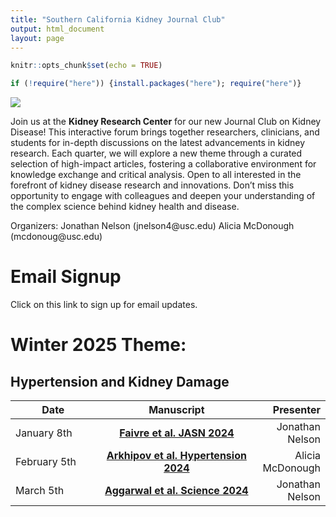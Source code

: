 ---
title: "Southern California Kidney Journal Club"
output: html_document
layout: page
---

```{r setup, include=FALSE}
knitr::opts_chunk$set(echo = TRUE)
```


```{r load new packages, echo=FALSE, warning=FALSE, error=FALSE, message=FALSE}

if (!require("here")) {install.packages("here"); require("here")}
```

![](`r here::here("Images", "kidneyjc.png")`)

Join us at the **Kidney Research Center** for our new Journal Club on Kidney Disease! This interactive forum brings together researchers, clinicians, and students for in-depth discussions on the latest advancements in kidney research. Each quarter, we will explore a new theme through a curated selection of high-impact articles, fostering a collaborative environment for knowledge exchange and critical analysis. Open to all interested in the forefront of kidney disease research and innovations. Don’t miss this opportunity to engage with colleagues and deepen your understanding of the complex science behind kidney health and disease.

Organizers:
  Jonathan Nelson (jnelson4@usc.edu)
  Alicia McDonough (mcdonoug@usc.edu)

# Email Signup

Click on this link to sign up for email updates.

# Winter 2025 Theme: 
## Hypertension and Kidney Damage

| Date        | Manuscript           | Presenter  |
| -------- |:-------------:| -----:|
| January 8th       | [**Faivre et al. JASN 2024**](https://pubmed.ncbi.nlm.nih.gov/38652545/)               | Jonathan Nelson |
| February 5th      | [**Arkhipov et al. Hypertension 2024**](https://pubmed.ncbi.nlm.nih.gov/38618734/)     | Alicia McDonough |
| March 5th         | [**Aggarwal et al. Science 2024**](https://pubmed.ncbi.nlm.nih.gov/38386758/)          | Jonathan Nelson |

